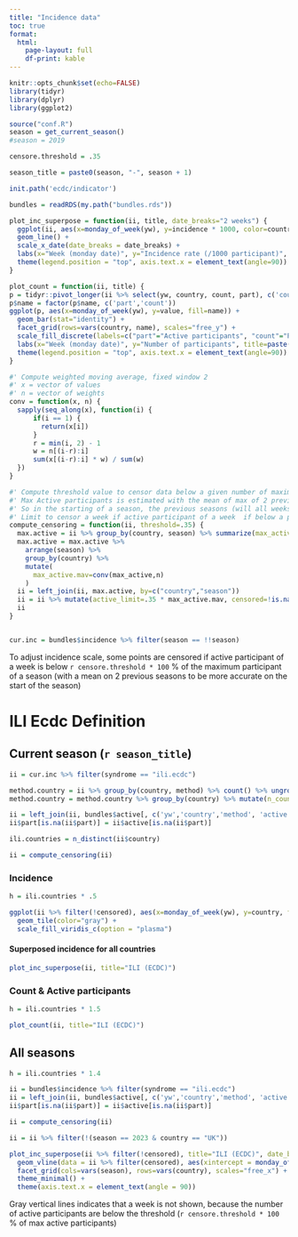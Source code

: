 ```yaml
---
title: "Incidence data"
toc: true
format: 
  html:
    page-layout: full
    df-print: kable
---
```


```r

knitr::opts_chunk$set(echo=FALSE)
library(tidyr)
library(dplyr)
library(ggplot2)

source("conf.R")
season = get_current_season()
#season = 2019

censore.threshold = .35

season_title = paste0(season, "-", season + 1)

init.path('ecdc/indicator')

bundles = readRDS(my.path("bundles.rds"))

plot_inc_superpose = function(ii, title, date_breaks="2 weeks") {
  ggplot(ii, aes(x=monday_of_week(yw), y=incidence * 1000, color=country)) + 
  geom_line() +
  scale_x_date(date_breaks = date_breaks) +
  labs(x="Week (monday date)", y="Incidence rate (/1000 participant)", title=paste("Incidence rate for ", title), caption = ifn.copyright()) +
  theme(legend.position = "top", axis.text.x = element_text(angle=90)) 
}

plot_count = function(ii, title) {
p = tidyr::pivot_longer(ii %>% select(yw, country, count, part), c('count','part') )
p$name = factor(p$name, c('part','count'))
ggplot(p, aes(x=monday_of_week(yw), y=value, fill=name)) + 
  geom_bar(stat="identity") +
  facet_grid(rows=vars(country, name), scales="free_y") +
  scale_fill_discrete(labels=c("part"="Active participants", "count"="Participant with syndrome")) +
  labs(x="Week (monday date)", y="Number of participants", title=paste("Participants count used to compute incidence for", title), caption = ifn.copyright()) +
  theme(legend.position = "top", axis.text.x = element_text(angle=90)) 
}

#' Compute weighted moving average, fixed window 2
#' x = vector of values
#' n = vector of weights
conv = function(x, n) {
  sapply(seq_along(x), function(i) {
      if(i == 1) {
        return(x[i])
      }
      r = min(i, 2) - 1
      w = n[(i-r):i]
      sum(x[(i-r):i] * w) / sum(w)
  })
}

#' Compute threshold value to censor data below a given number of maximum active participants
#' Max Active participants is estimated with the mean of max of 2 previous season, weighted by number of weeks 
#' So in the starting of a season, the previous seasons (will all weeks) count a little more on mean.
#' Limit to censor a week if active participant of a week  if below a proportion (threshold) of the estimated max.
compute_censoring = function(ii, threshold=.35) {
  max.active = ii %>% group_by(country, season) %>% summarize(max_active=max(part), n=n(), .groups="drop")
  max.active = max.active %>% 
    arrange(season) %>% 
    group_by(country) %>% 
    mutate(
      max_active.mav=conv(max_active,n)
    )
  ii = left_join(ii, max.active, by=c("country","season"))
  ii = ii %>% mutate(active_limit=.35 * max_active.mav, censored=!is.na(active_limit) & part < active_limit)
  ii
}



```

```r
cur.inc = bundles$incidence %>% filter(season == !!season)

```

To adjust incidence scale, some points are censored if active participant of a week is below `r censore.threshold * 100` % of the maximum participant of a season (with a mean on 2 previous seasons to be more accurate on the start of the season)

# ILI Ecdc Definition

## Current season (`r season_title`)

```r
ii = cur.inc %>% filter(syndrome == "ili.ecdc")

method.country = ii %>% group_by(country, method) %>% count() %>% ungroup()
method.country = method.country %>% group_by(country) %>% mutate(n_country=n())

ii = left_join(ii, bundles$active[, c('yw','country','method', 'active')], by=c('yw','country','method'))
ii$part[is.na(ii$part)] = ii$active[is.na(ii$part)]

ili.countries = n_distinct(ii$country)

ii = compute_censoring(ii)

```

### Incidence 

```r
h = ili.countries * .5
```

```r

ggplot(ii %>% filter(!censored), aes(x=monday_of_week(yw), y=country, fill=1000*incidence)) + 
  geom_tile(color="gray") +
  scale_fill_viridis_c(option = "plasma")

```

#### Superposed incidence for all countries

```r
plot_inc_superpose(ii, title="ILI (ECDC)")
```

### Count & Active participants

```r
h = ili.countries * 1.5
```

```r
plot_count(ii, title="ILI (ECDC)")
```

## All seasons

```r
h = ili.countries * 1.4
```

```r
ii = bundles$incidence %>% filter(syndrome == "ili.ecdc")
ii = left_join(ii, bundles$active[, c('yw','country','method', 'active')], by=c('yw','country','method'))
ii$part[is.na(ii$part)] = ii$active[is.na(ii$part)]

ii = compute_censoring(ii)

ii = ii %>% filter(!(season == 2023 & country == "UK"))

plot_inc_superpose(ii %>% filter(!censored), title="ILI (ECDC)", date_breaks = "1 month") +
  geom_vline(data = ii %>% filter(censored), aes(xintercept = monday_of_week(yw)), colour="#D4D4D4", alpha=70) +
  facet_grid(cols=vars(season), rows=vars(country), scales="free_x") +
  theme_minimal() +
  theme(axis.text.x = element_text(angle = 90))

```

Gray vertical lines indicates that a week is not shown, because the number of active participants are below the threshold (`r censore.threshold * 100` % of max active participants)